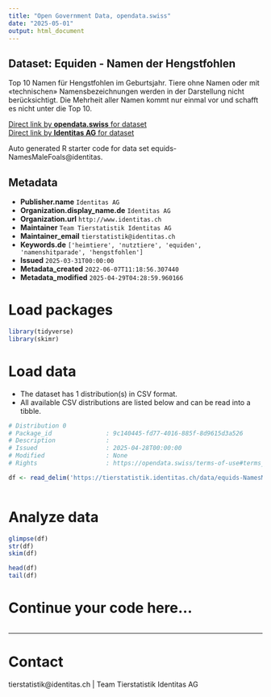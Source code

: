 ```yaml
---
title: "Open Government Data, opendata.swiss"
date: "2025-05-01"
output: html_document
---
```


## Dataset: Equiden - Namen der Hengstfohlen

Top 10 Namen für Hengstfohlen im Geburtsjahr. Tiere ohne Namen oder mit «technischen» Namensbezeichnungen werden in der Darstellung nicht berücksichtigt. Die Mehrheit aller Namen kommt nur einmal vor und schafft es nicht unter die Top 10.

[Direct link by **opendata.swiss** for dataset](https://opendata.swiss/de/dataset/equiden-namen-der-hengstfohlen)<br>
[Direct link by **Identitas AG** for dataset](https://tierstatistik.identitas.ch/)

Auto generated R starter code for data set equids-NamesMaleFoals@identitas.

## Metadata

- **Publisher.name** `Identitas AG`
- **Organization.display_name.de** `Identitas AG`
- **Organization.url** `http://www.identitas.ch`
- **Maintainer** `Team Tierstatistik Identitas AG`
- **Maintainer_email** `tierstatistik@identitas.ch`
- **Keywords.de** `['heimtiere', 'nutztiere', 'equiden', 'namenshitparade', 'hengstfohlen']`
- **Issued** `2025-03-31T00:00:00`
- **Metadata_created** `2022-06-07T11:18:56.307440`
- **Metadata_modified** `2025-04-29T04:28:59.960166`


# Load packages

```r

library(tidyverse)
library(skimr)

```

# Load data

-   The dataset has 1 distribution(s) in CSV format.
-   All available CSV distributions are listed below and can be read into a tibble.

```r

# Distribution 0
# Package_id               : 9c140445-fd77-4016-885f-8d9615d3a526
# Description              : 
# Issued                   : 2025-04-28T00:00:00
# Modified                 : None
# Rights                   : https://opendata.swiss/terms-of-use#terms_by

df <- read_delim('https://tierstatistik.identitas.ch/data/equids-NamesMaleFoals.csv')



```

# Analyze data

```r

glimpse(df)
str(df)
skim(df)

head(df)
tail(df)

```

# Continue your code here...

```r

```

------------------------------------------------------------------------

# Contact

tierstatistik@identitas.ch | Team Tierstatistik Identitas AG
